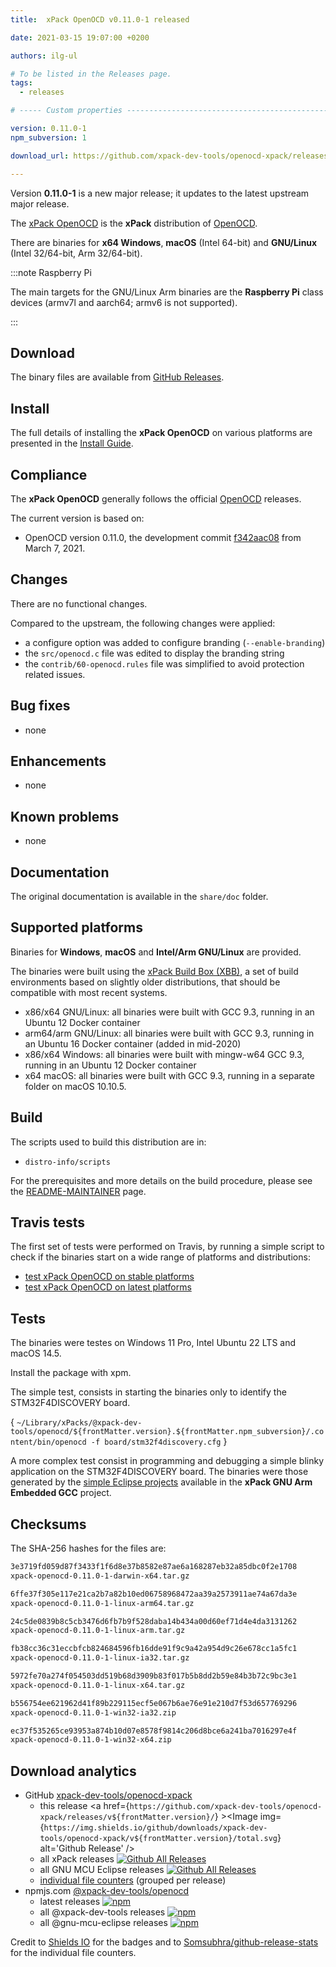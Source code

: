 ```yaml
---
title:  xPack OpenOCD v0.11.0-1 released

date: 2021-03-15 19:07:00 +0200

authors: ilg-ul

# To be listed in the Releases page.
tags:
  - releases

# ----- Custom properties -----------------------------------------------------

version: 0.11.0-1
npm_subversion: 1

download_url: https://github.com/xpack-dev-tools/openocd-xpack/releases/tag/v0.11.0-1/

---
```


Version **0.11.0-1** is a new major release; it updates to the latest upstream major release.

<!-- truncate -->


The [xPack OpenOCD](https://xpack-dev-tools.github.io/openocd-xpack)
is the **xPack** distribution of
[OpenOCD](https://openocd.org).

There are binaries for **x64 Windows**,
**macOS** (Intel 64-bit) and **GNU/Linux** (Intel 32/64-bit, Arm 32/64-bit).

:::note Raspberry Pi

The main targets for the GNU/Linux Arm
binaries are the **Raspberry Pi** class devices (armv7l and aarch64;
armv6 is not supported).

:::

## Download

The binary files are available from <a href={frontMatter.download_url}>GitHub Releases</a>.

## Install

The full details of installing the **xPack OpenOCD** on various platforms
are presented in the [Install Guide](/docs/install/).

## Compliance

The **xPack OpenOCD** generally follows the official
[OpenOCD](https://openocd.org) releases.

The current version is based on:

- OpenOCD version 0.11.0, the development commit
[f342aac08](https://github.com/xpack-dev-tools/openocd/commit/f342aac0845a69d591ad39a025d74e9c765f6420)
from March 7, 2021.

## Changes

There are no functional changes.

Compared to the upstream, the following changes were applied:

- a configure option was added to configure branding (`--enable-branding`)
- the `src/openocd.c` file was edited to display the branding string
- the `contrib/60-openocd.rules` file was simplified to avoid protection
  related issues.

## Bug fixes

- none

## Enhancements

- none

## Known problems

- none

## Documentation

The original documentation is available in the `share/doc` folder.

## Supported platforms

Binaries for **Windows**, **macOS** and **Intel/Arm GNU/Linux** are provided.

The binaries were built using the
[xPack Build Box (XBB)](https://github.com/xpack/xpack-build-box), a set
of build environments based on slightly older distributions, that should be
compatible with most recent systems.

- x86/x64 GNU/Linux: all binaries were built with GCC 9.3, running in an
  Ubuntu 12 Docker container
- arm64/arm GNU/Linux: all binaries were built with GCC 9.3, running in an
  Ubuntu 16 Docker container (added in mid-2020)
- x86/x64 Windows: all binaries were built with mingw-w64 GCC 9.3, running in an
  Ubuntu 12 Docker container
- x64 macOS: all binaries were built with GCC 9.3, running in a separate
  folder on macOS 10.10.5.

## Build

The scripts used to build this distribution are in:

- `distro-info/scripts`

For the prerequisites and more details on the build procedure, please see the
[README-MAINTAINER](https://github.com/xpack-dev-tools/openocd-xpack/blob/xpack/README-MAINTAINER.md) page.

## Travis tests

The first set of tests were performed on Travis, by running
a simple script to check if the binaries start on a wide range of
platforms and distributions:

- [test xPack OpenOCD on stable platforms](https://travis-ci.com/github/xpack-dev-tools/openocd-xpack/builds/220170135)
- [test xPack OpenOCD on latest platforms](https://travis-ci.com/github/xpack-dev-tools/openocd-xpack/builds/220171082)

## Tests

The binaries were testes on Windows 11 Pro, Intel Ubuntu 22
LTS and macOS 14.5.

Install the package with xpm.

The simple test, consists in starting the binaries
only to identify the STM32F4DISCOVERY board.

<CodeBlock language="sh"> {
`~/Library/xPacks/@xpack-dev-tools/openocd/${frontMatter.version}.${frontMatter.npm_subversion}/.content/bin/openocd -f board/stm32f4discovery.cfg`
} </CodeBlock>

A more complex test consist in programming and debugging a simple blinky
application on the STM32F4DISCOVERY board. The binaries were
those generated by the
[simple Eclipse projects](https://github.com/xpack-dev-tools/arm-none-eabi-gcc-xpack/tree/xpack/tests/eclipse)
available in the **xPack GNU Arm Embedded GCC** project.

## Checksums

The SHA-256 hashes for the files are:

```txt
3e3719fd059d87f3433f1f6d8e37b8582e87ae6a168287eb32a85dbc0f2e1708
xpack-openocd-0.11.0-1-darwin-x64.tar.gz

6ffe37f305e117e21ca2b7a82b10ed06758968472aa39a2573911ae74a67da3e
xpack-openocd-0.11.0-1-linux-arm64.tar.gz

24c5de0839b8c5cb3476d6fb7b9f528daba14b434a00d60ef71d4e4da3131262
xpack-openocd-0.11.0-1-linux-arm.tar.gz

fb38cc36c31eccbfcb824684596fb16dde91f9c9a42a954d9c26e678cc1a5fc1
xpack-openocd-0.11.0-1-linux-ia32.tar.gz

5972fe70a274f054503dd519b68d3909b83f017b5b8dd2b59e84b3b72c9bc3e1
xpack-openocd-0.11.0-1-linux-x64.tar.gz

b556754ee621962d41f89b229115ecf5e067b6ae76e91e210d7f53d657769296
xpack-openocd-0.11.0-1-win32-ia32.zip

ec37f535265ce93953a874b10d07e8578f9814c206d8bce6a241ba7016297e4f
xpack-openocd-0.11.0-1-win32-x64.zip
```

## Download analytics

- GitHub [xpack-dev-tools/openocd-xpack](https://github.com/xpack-dev-tools/openocd-xpack/)
  - this release <a href={`https://github.com/xpack-dev-tools/openocd-xpack/releases/v${frontMatter.version}/`} ><Image img={`https://img.shields.io/github/downloads/xpack-dev-tools/openocd-xpack/v${frontMatter.version}/total.svg`} alt='Github Release' /></a>
  - all xPack releases [![Github All Releases](https://img.shields.io/github/downloads/xpack-dev-tools/openocd-xpack/total.svg)](https://github.com/xpack-dev-tools/openocd-xpack/releases/)
  - all GNU MCU Eclipse releases [![Github All Releases](https://img.shields.io/github/downloads/gnu-mcu-eclipse/openocd/total.svg)](https://github.com/gnu-mcu-eclipse/openocd/releases/)
  - [individual file counters](https://somsubhra.github.io/github-release-stats/?username=xpack-dev-tools&repository=openocd-xpack) (grouped per release)
- npmjs.com [@xpack-dev-tools/openocd](https://www.npmjs.com/package/@xpack-dev-tools/openocd)
  - latest releases [![npm](https://img.shields.io/npm/dw/@xpack-dev-tools/openocd.svg)](https://www.npmjs.com/package/@xpack-dev-tools/openocd/)
  - all @xpack-dev-tools releases [![npm](https://img.shields.io/npm/dt/@xpack-dev-tools/openocd.svg)](https://www.npmjs.com/package/@xpack-dev-tools/openocd/)
  - all @gnu-mcu-eclipse releases [![npm](https://img.shields.io/npm/dt/@gnu-mcu-eclipse/openocd.svg)](https://www.npmjs.com/package/@gnu-mcu-eclipse/openocd/)

Credit to [Shields IO](https://shields.io) for the badges and to
[Somsubhra/github-release-stats](https://github.com/Somsubhra/github-release-stats)
for the individual file counters.
